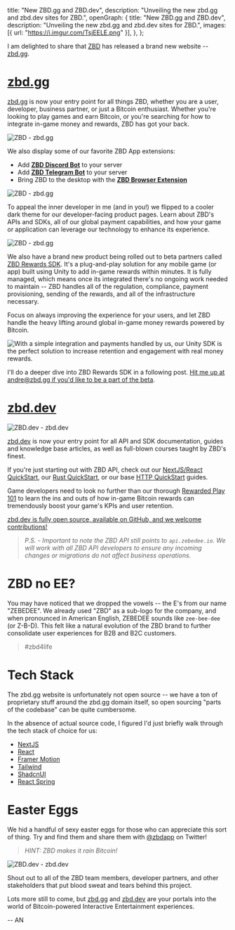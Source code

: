   title: "New ZBD.gg and ZBD.dev",
  description: "Unveiling the new zbd.gg and zbd.dev sites for ZBD.",
  openGraph: {
    title: "New ZBD.gg and ZBD.dev",
    description: "Unveiling the new zbd.gg and zbd.dev sites for ZBD.",
    images: [{ url: "https://i.imgur.com/TsjEELE.png" }],
  },
};

I am delighted to share that [ZBD](https://zbd.gg) has released a brand new website -- [zbd.gg](https://zbd.gg).

<Tweet id="1781407056651583607" />

# [zbd.gg](https://zbd.gg)

[zbd.gg](https://zbd.gg) is now your entry point for all things ZBD, whether you are a user, developer, business partner, or just a Bitcoin enthusiast. Whether you're looking to play games and earn Bitcoin, or you're searching for how to integrate in-game money and rewards, ZBD has got your back.

<Image
  alt="ZBD - zbd.gg"
  src="https://i.imgur.com/0lA8V6j.png"
  className="w-full"
/>

We also display some of our favorite ZBD App extensions:

- Add **[ZBD Discord Bot](https://zbd.gg/z/bots)** to your server
- Add **[ZBD Telegram Bot](https://zbd.gg/z/bots)** to your server
- Bring ZBD to the desktop with the **[ZBD Browser Extension](https://zbd.gg/z/browser-extension)**

<Image
  alt="ZBD - zbd.gg"
  src="https://i.imgur.com/tEXiD4W.png"
  className="w-full"
/>

To appeal the inner developer in me (and in you!) we flipped to a cooler dark theme for our developer-facing product pages. Learn about ZBD's APIs and SDKs, all of our global payment capabilities, and how your game or application can leverage our technology to enhance its experience.

<Image
  alt="ZBD - zbd.gg"
  src="https://i.imgur.com/KMIeSwm.png"
  className="w-full"
/>

We also have a brand new product being rolled out to beta partners called [ZBD Rewards SDK](https://zbd.gg/z/rewards-sdk). It's a plug-and-play solution for any mobile game (or app) built using Unity to add in-game rewards within minutes. It is fully managed, which means once its integrated there's no ongoing work needed to maintain -- ZBD handles all of the regulation, compliance, payment provisioning, sending of the rewards, and all of the infrastructure necessary.

Focus on always improving the experience for your users, and let ZBD handle the heavy lifting around global in-game money rewards powered by Bitcoin.

<Image
  alt="With a simple integration and payments handled by us, our Unity SDK is the perfect solution to increase retention and engagement with real money rewards."
  src="https://i.imgur.com/mGQ9clH.png"
  className="w-full"
/>

I'll do a deeper dive into ZBD Rewards SDK in a following post. [Hit me up at andre@zbd.gg if you'd like to be a part of the beta](mailto:andre@zbd.gg).

# [zbd.dev](https://zbd.dev)

<Image
  alt="ZBD.dev - zbd.dev"
  src="https://i.imgur.com/KSyo6lV.png"
  className="w-full"
/>

[zbd.dev](https://zbd.dev) is now your entry point for all API and SDK documentation, guides and knowledge base articles, as well as full-blown courses taught by ZBD's finest.

If you're just starting out with ZBD API, check out our [NextJS/React QuickStart](https://zbd.dev/docs/nextjs-quickstart), our [Rust QuickStart](https://zbd.dev/docs/rust-quickstart), or our base [HTTP QuickStart](https://zbd.dev/docs/http-quickstart) guides.

Game developers need to look no further than our thorough [Rewarded Play 101](https://zbd.dev/courses/rewarded-play/introduction) to learn the ins and outs of how in-game Bitcoin rewards can tremendously boost your game's KPIs and user retention.

[zbd.dev is fully open source, available on GitHub, and we welcome contributions!](https://github.com/zebedeeio/zbd-docs)

> _P.S. - Important to note the ZBD API still points to `api.zebedee.io`. We will work with all ZBD API developers to ensure any incoming changes or migrations do not affect business operations._

# ZBD no EE?

You may have noticed that we dropped the vowels -- the E's from our name "ZEBEDEE". We already used "ZBD" as a sub-logo for the company, and when pronounced in American English, ZEBEDEE sounds like `zee-bee-dee` (or Z-B-D). This felt like a natural evolution of the ZBD brand to further consolidate user experiences for B2B and B2C customers.

> #zbd4life

# Tech Stack

The zbd.gg website is unfortunately not open source -- we have a ton of proprietary stuff around the zbd.gg domain itself, so open sourcing "parts of the codebase" can be quite cumbersome.

In the absence of actual source code, I figured I'd just briefly walk through the tech stack of choice for us:

- [NextJS](https://nextjs.org/)
- [React](https://react.dev/)
- [Framer Motion](https://www.framer.com/motion/)
- [Tailwind](https://tailwindcss.com/)
- [ShadcnUI](https://ui.shadcn.com/)
- [React Spring](https://www.react-spring.dev/)

# Easter Eggs

We hid a handful of sexy easter eggs for those who can appreciate this sort of thing. Try and find them and share them with [@zbdapp](https://twitter.com/zbdapp) on Twitter!

> _HINT: ZBD makes it rain Bitcoin!_

<Image
  alt="ZBD.dev - zbd.dev"
  src="https://i.imgur.com/ksQrFth.png"
  className="w-full"
/>

Shout out to all of the ZBD team members, developer partners, and other stakeholders that put blood sweat and tears behind this project.

Lots more still to come, but [zbd.gg](https://zbd.gg) and [zbd.dev](https://zbd.dev) are your portals into the world of Bitcoin-powered Interactive Entertainment experiences.

-- AN
